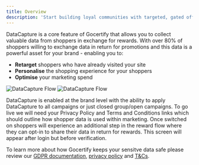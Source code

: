 ```yaml
---
title: Overview
description: 'Start building loyal communities with targeted, gated offers.'
---
```


DataCapture is a core feature of Gocertify that allows you to collect valuable data from shoppers in exchange for rewards. With over 80% of shoppers willing to exchange data in return for promotions and 
this data is a powerful asset for your brand - enabling you to:

- **Retarget** shoppers who have already visited your site
- **Personalise** the shopping experience for your shoppers
- **Optimise** your marketing spend

<Frame caption="DataCapture adds an additional step to the reward flow where you can collect data from shoppers">
  <img
    className="block dark:hidden"
    src="/images/dataCaptureFlow.png"
    alt="DataCapture Flow"
  />
  <img
    className="hidden dark:block"
    src="/images/dataCaptureFlow.png"
    alt="DataCapture Flow"
  />
</Frame>

DataCapture is enabled at the brand level with the ability to apply DataCapture to all campaigns or just closed group/open campaigns. To go live we will need your Privacy Policy and Terms and Conditions links which should outline how shopper data is used within marketing.
Once switched on shoppers will experience an additional step in the reward flow where they can opt-in to share their data in return for rewards. This screen will
appear after login but before verification.

To learn more about how Gocertify keeps your sensitve data safe please review our [GDPR documentation](https://gocertify.notion.site/GDPR-at-gocertify-700bbc00a8174bfcbaa6ad9ecb0eb4a7), [privacy policy](https://secure.gocertify.me/privacy) and [T&Cs](https://www.gocertify.me/terms).

